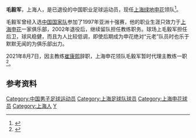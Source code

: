 {{noteta|G1=足球}}{{Football player infobox
| playername =毛毅军
| image    = 
| fullname =毛毅军
| englishfullname =Mao Yijun
| nickname =毛豆子
| dateofbirth ={{birth date and age|1970|12|28}}
| height={{height|m=1.86}}
| countryofbirth = {{CHN}}
| cityofbirth = [[上海|上海]]
| currentclub  = 退役
| position = 右后卫
| youthyears =
| youthclubs =
| years = 1993年<br/>1994-2002年
| clubs = [[上海足球队|上海队]]<br/>[[上海申花|上海申花]]
| caps(goals)= <br/>152{{0}}(1)
| nationalyears =1997-1998年
| nationalteam ={{fb|CHN}}
| nationalcaps(goals)= ?(1)
| manageryears1 = 2004
| managerclubs1 = [[上海申花|上海申花]]（代理）
| manageryears2 = 2021
| managerclubs2 = [[上海申花|上海申花]]（代理）
}}
'''毛毅军'''{{BD|1970年|12月28日|||M}}，上海人，是已退役的中国职业足球运动员，现任[[上海绿地申花|上海绿地申花]]领队<ref>{{cite web | title = 毛毅军 | url = http://www.shenhuafc.com.cn/team_coachDetail.html?mid=43 | publisher = shenhuafc.com.cn | accessdate = 31 March 2017 | archive-date = 2017-03-31 | archive-url = https://web.archive.org/web/20170331115003/http://www.shenhuafc.com.cn/team_coachDetail.html?mid=43 | dead-url = no }}</ref>。

毛毅军曾经入选[[中国国家足球队|中国国家队]]参加了1997年亚洲十强赛，他的职业生涯只效力于[[上海申花|上海申花]]一家俱乐部，2002年退役后，继续留队担任教练职务。球场上毛毅军担任后卫，球风稳健，而且为人比较低调，即使后期成为申花绝对“元老”队员时也乐于默默无闻的为俱乐部出力。

2021年8月7日，因主教练[[崔康熙|崔康熙]]辞职，上海申花领队毛毅军暂时代理主教练一职<ref>{{cite news|url=https://shenhua.online.sh.cn/content/2021-08/07/content_9805529.htm|title=申花官方公告：接受崔康熙辞职 毛毅军暂代理主帅|publisher=上海热线申花频道|date=2021-08-07|accessdate=2021-08-07|archive-date=2021-08-15|archive-url=https://web.archive.org/web/20210815162353/https://shenhua.online.sh.cn/content/2021-08/07/content_9805529.htm|dead-url=no}}</ref>。

== 参考资料 ==
{{reflist}}

{{2021年中超分类名单上海申花}}
{{上海申花主教练}}
{{上海申花1995年}}

{{DEFAULTSORT:MAO Yijun}}
[[Category:中国男子足球运动员|Category:中国男子足球运动员]]
[[Category:上海足球队球员|Category:上海足球队球员]]
[[Category:上海申花球员|Category:上海申花球员]]
[[Category:上海人|Category:上海人]]
[[Category:毛姓|Y]]